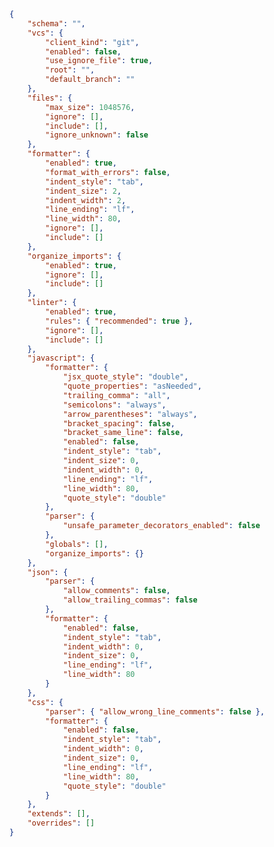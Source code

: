 
```json title="biome.json"
{
	"schema": "",
	"vcs": {
		"client_kind": "git",
		"enabled": false,
		"use_ignore_file": true,
		"root": "",
		"default_branch": ""
	},
	"files": {
		"max_size": 1048576,
		"ignore": [],
		"include": [],
		"ignore_unknown": false
	},
	"formatter": {
		"enabled": true,
		"format_with_errors": false,
		"indent_style": "tab",
		"indent_size": 2,
		"indent_width": 2,
		"line_ending": "lf",
		"line_width": 80,
		"ignore": [],
		"include": []
	},
	"organize_imports": {
		"enabled": true,
		"ignore": [],
		"include": []
	},
	"linter": {
		"enabled": true,
		"rules": { "recommended": true },
		"ignore": [],
		"include": []
	},
	"javascript": {
		"formatter": {
			"jsx_quote_style": "double",
			"quote_properties": "asNeeded",
			"trailing_comma": "all",
			"semicolons": "always",
			"arrow_parentheses": "always",
			"bracket_spacing": false,
			"bracket_same_line": false,
			"enabled": false,
			"indent_style": "tab",
			"indent_size": 0,
			"indent_width": 0,
			"line_ending": "lf",
			"line_width": 80,
			"quote_style": "double"
		},
		"parser": {
			"unsafe_parameter_decorators_enabled": false
		},
		"globals": [],
		"organize_imports": {}
	},
	"json": {
		"parser": {
			"allow_comments": false,
			"allow_trailing_commas": false
		},
		"formatter": {
			"enabled": false,
			"indent_style": "tab",
			"indent_width": 0,
			"indent_size": 0,
			"line_ending": "lf",
			"line_width": 80
		}
	},
	"css": {
		"parser": { "allow_wrong_line_comments": false },
		"formatter": {
			"enabled": false,
			"indent_style": "tab",
			"indent_width": 0,
			"indent_size": 0,
			"line_ending": "lf",
			"line_width": 80,
			"quote_style": "double"
		}
	},
	"extends": [],
	"overrides": []
}

```
